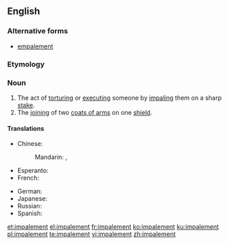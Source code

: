 ==English==
{{wikipedia}}

===Alternative forms===
* [[empalement]] {{qualifier|obsolete}}

===Etymology===
{{suffix|impale|ment|lang=en}}

===Noun===
{{en-noun}}

# The act of [[torturing]] or [[executing]] someone by [[impaling]] them on a sharp [[stake]].
# The [[joining]] of two [[coat of arms|coats of arms]] on one [[shield]].

====Translations====
{{trans-top|act of torturing}}
* Chinese:
*: Mandarin: {{t+|cmn|穿刺|tr=chuāncì|sc=Hani}}, {{t+|cmn|刺穿|tr=cìchuān|sc=Hani}}
* Esperanto: {{t|eo|palisumo}}
* French: {{t+|fr|empalement|m}}
{{trans-mid}}
* German: {{t|de|Pfählung|f}}
* Japanese: {{t|ja|串刺し|tr=くしざし, kushizashi}}
* Russian: {{t|ru|посаже́ние на́ кол|n}}
* Spanish: {{t+|es|empalamiento|m}}
{{trans-bottom}}

[[et:impalement]]
[[el:impalement]]
[[fr:impalement]]
[[ko:impalement]]
[[ku:impalement]]
[[pl:impalement]]
[[te:impalement]]
[[vi:impalement]]
[[zh:impalement]]